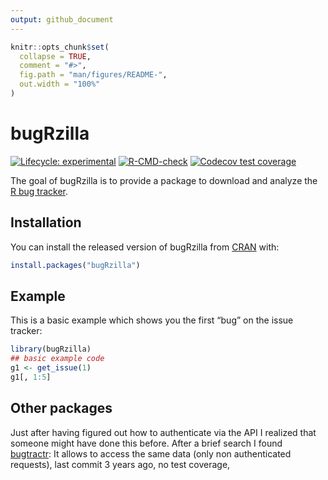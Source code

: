```yaml
---
output: github_document
---
```


<!-- README.md is generated from README.Rmd. Please edit that file -->

```r
knitr::opts_chunk$set(
  collapse = TRUE,
  comment = "#>",
  fig.path = "man/figures/README-",
  out.width = "100%"
)
```

# bugRzilla

<!-- badges: start -->
[![Lifecycle: experimental](https://img.shields.io/badge/lifecycle-experimental-orange.svg)](https://www.tidyverse.org/lifecycle/#experimental)
[![R-CMD-check](https://github.com/llrs/bugRzilla/workflows/R-CMD-check/badge.svg)](https://github.com/llrs/bugRzilla/actions)
[![Codecov test coverage](https://codecov.io/gh/llrs/bugRzilla/branch/master/graph/badge.svg)](https://codecov.io/gh/llrs/bugRzilla?branch=master)
<!-- badges: end -->

The goal of bugRzilla is to provide a package to download and analyze the [R bug tracker](https://bugs.r-project.org/bugzilla/).

## Installation

You can install the released version of bugRzilla from [CRAN](https://CRAN.R-project.org) with:

``` r
install.packages("bugRzilla")
```

## Example

This is a basic example which shows you the first "bug" on the issue tracker:

```r
library(bugRzilla)
## basic example code
g1 <- get_issue(1)
g1[, 1:5]
```

## Other packages

Just after having figured out how to authenticate via the API I realized that someone might have done this before. After a brief search I found [bugtractr](https://github.com/mvkorpel/bugtractr/): It allows to access the same data (only non authenticated requests), last commit 3 years ago, no test coverage, 
